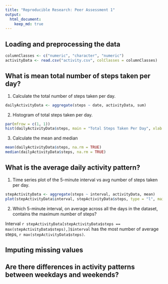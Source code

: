 ```yaml
---
title: "Reproducible Research: Peer Assessment 1"
output: 
  html_document:
    keep_md: true
---
```



## Loading and preprocessing the data

```r
columnClasses <- c("numeric", "character", "numeric")
activityData <- read.csv("activity.csv", colClasses = columnClasses)
```

## What is mean total number of steps taken per day?

1. Calculate the total number of steps taken per day.
```r
dailyActivityData <- aggregate(steps ~ date, activityData, sum)
```
2. Histogram of total steps taken per day.
```r
par(mfrow = c(1, 1))
hist(dailyActivityData$steps, main = "Total Steps Taken Per Day", xlab = "Daily steps")
```
3. Calculate the mean and median
```r
mean(dailyActivityData$steps, na.rm = TRUE)
median(dailyActivityData$steps, na.rm = TRUE)
```

## What is the average daily activity pattern?

1. Time series plot of the 5-minute interval vs avg number of steps taken per day.

```r
stepActivityData <- aggregate(steps ~ interval, activityData, mean)
plot(stepActivityData$interval, stepActivityData$steps, type = "l", main = "Avg steps at each interval", xlab = "Interval", ylab = "Avg steps per day")
```

2. Which 5-minute interval, on average across all the days in the dataset, contains the maximum number of steps?

Interval `r stepActivityData[stepActivityData$steps == max(stepActivityData$steps),]$interval` has the most number of average steps, `r max(stepActivityData$steps)`.

## Imputing missing values



## Are there differences in activity patterns between weekdays and weekends?

